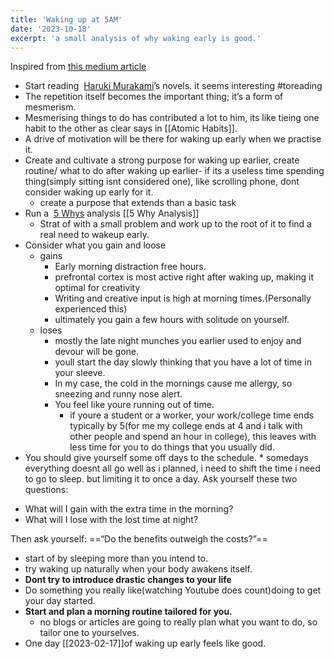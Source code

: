 ```yaml
---
title: 'Waking up at 5AM'
date: '2023-10-18'
excerpt: 'a small analysis of why waking early is good.'
---
```



Inspired from [this medium article](https://betterhumans.pub/how-to-wake-up-at-5-a-m-every-day-ceb02e29c802)

- Start reading  [Haruki Murakami](https://en.wikipedia.org/wiki/Haruki_Murakami)’s novels. it seems interesting #toreading
- The repetition itself becomes the important thing; it’s a form of mesmerism.
- Mesmerising things to do has contributed a lot to him, its like tieing one habit to the other as clear says in [[Atomic Habits]].
- A drive of motivation will be there for waking up early when we practise it.
- Create and cultivate a strong purpose for waking up earlier, create routine/ what to do after waking up earlier- if its a useless time spending thing(simply sitting isnt considered one), like scrolling phone, dont consider waking up early for it.
  - create a purpose that extends than a basic task
- Run a  [5 Whys](https://en.wikipedia.org/wiki/5_Whys) analysis [[5 Why Analysis]]
  - Strat of with a small problem and work up to the root of it to find a real need to wakeup early.
- Consider what you gain and loose
  - gains
    - Early morning distraction free hours.
    - prefrontal cortex is most active right after waking up, making it optimal for creativity
    - Writing and creative input is high at morning times.(Personally experienced this)
    - ultimately you gain a few hours with solitude on yourself.
  - loses
    - mostly the late night munches you earlier used to enjoy and devour will be gone.
    - youll start the day slowly thinking that you have a lot of time in your sleeve.
    - In my case, the cold in the mornings cause me allergy, so sneezing and runny nose alert.
    - You feel like youre running out of time.
      - if youre a student or a worker, your work/college time ends typically by 5(for me my college ends at 4 and i talk with other people and spend an hour in college), this leaves with less time for you to do things that you usually did.
- You should give yourself some off days to the schedule. \* somedays everything doesnt all go well as i planned, i need to shift the time i need to go to sleep. but limiting it to once a day.
  Ask yourself these two questions:

* What will I gain with the extra time in the morning?
* What will I lose with the lost time at night?

Then ask yourself: ==“Do the benefits outweigh the costs?”==

- start of by sleeping more than you intend to.
- try waking up naturally when your body awakens itself.
- **Dont try to introduce drastic changes to your life**
- Do something you really like(watching Youtube does count)doing to get your day started.
- **Start and plan a morning routine tailored for you.**
  - no blogs or articles are going to really plan what you want to do, so tailor one to yourselves.
- One day [[2023-02-17]]of waking up early feels like good.